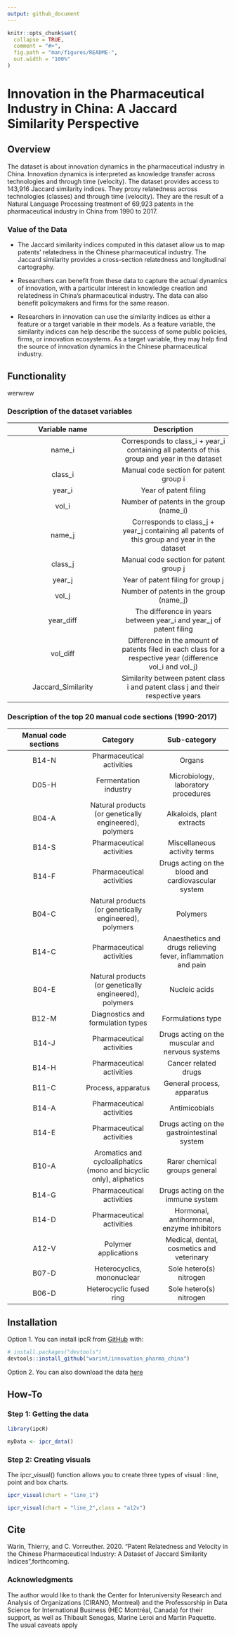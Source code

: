 ```yaml
---
output: github_document
---
```


<!-- README.md is generated from README.Rmd. Please edit that file -->

```r
knitr::opts_chunk$set(
  collapse = TRUE,
  comment = "#>",
  fig.path = "man/figures/README-",
  out.width = "100%"
)
```

# Innovation in the Pharmaceutical Industry in China: A Jaccard Similarity Perspective

<!-- badges: start -->
<!-- badges: end -->

## Overview

The dataset is about innovation dynamics in the pharmaceutical industry in China. Innovation dynamics is interpreted as knowledge transfer across technologies and through time (velocity). The dataset provides access to 143,916 Jaccard similarity indices. They proxy relatedness across technologies (classes) and through time (velocity). They are the result of a Natural Language Processing treatment of 69,923 patents in the pharmaceutical industry in China from 1990 to 2017.

### Value of the Data

- The Jaccard similarity indices computed in this dataset allow us to map patents' relatedness in the Chinese pharmaceutical industry. The Jaccard similarity provides a cross-section relatedness and longitudinal cartography.

- Researchers can benefit from these data to capture the actual dynamics of innovation, with a particular interest in knowledge creation and relatedness in China's pharmaceutical industry. The data can also benefit policymakers and firms for the same reason.

- Researchers in innovation can use the similarity indices as either a feature or a target variable in their models. As a feature variable, the similarity indices can help describe the success of some public policies, firms, or innovation ecosystems. As a target variable, they may help find the source of innovation dynamics in the Chinese pharmaceutical industry.

## Functionality

werwrew

### Description of the dataset variables

| Variable name | Description |
|:-:|:-:|
| name_i | Corresponds to class_i + year_i containing all patents of this group and year in the dataset |
| class_i | Manual code section for patent group i |
| year_i | Year of patent filing |
| vol_i | Number of patents in the group (name_i) |
| name_j | Corresponds to class_j + year_j containing all patents of this group and year in the dataset |
| class_j | Manual code section for patent group j |
| year_j | Year of patent filing for group j |
| vol_j | Number of patents in the group (name_j) |
| year_diff | The difference in years between year_i and year_j of patent filing |
| vol_diff | Difference in the amount of patents filed in each class for a respective year (difference vol_i and vol_j) |
| Jaccard_Similarity | Similarity between patent class i and patent class j and their respective years |



### Description of the top 20 manual code sections (1990-2017)

| Manual code sections | Category | Sub-category |
|:-:|:-:|:-:|
| B14-N | Pharmaceutical activities | Organs |
| D05-H | Fermentation industry | Microbiology, laboratory procedures |
| B04-A | Natural products (or genetically engineered), polymers | Alkaloids, plant extracts |
| B14-S | Pharmaceutical activities | Miscellaneous activity terms |
| B14-F | Pharmaceutical activities | Drugs acting on the blood and cardiovascular system |
| B04-C | Natural products (or genetically engineered), polymers | Polymers |
| B14-C | Pharmaceutical activities | Anaesthetics and drugs relieving fever, inflammation and pain |
| B04-E | Natural products (or genetically engineered), polymers | Nucleic acids |
| B12-M | Diagnostics and formulation types | Formulations type |
| B14-J | Pharmaceutical activities | Drugs acting on the muscular and nervous systems |
| B14-H | Pharmaceutical activities | Cancer related drugs |
| B11-C | Process, apparatus | General process, apparatus |
| B14-A | Pharmaceutical activities | Antimicobials |
| B14-E | Pharmaceutical activities | Drugs acting on the gastrointestinal system |
| B10-A | Aromatics and cycloaliphatics (mono and bicyclic only), aliphatics | Rarer chemical groups general |
| B14-G | Pharmaceutical activities | Drugs acting on the immune system |
| B14-D | Pharmaceutical activities | Hormonal, antihormonal, enzyme inhibitors |
| A12-V | Polymer applications | Medical, dental, cosmetics and veterinary |
| B07-D | Heterocyclics, mononuclear | Sole hetero(s) nitrogen |
| B06-D | Heterocyclic fused ring | Sole hetero(s) nitrogen |


## Installation

Option 1. You can install ipcR from [GitHub](https://github.com/) with:

``` r
# install.packages("devtools")
devtools::install_github("warint/innovation_pharma_china")
```

Option 2. You can also download the data [here](https://warin.ca/datalake/innovation_pharma_china/innovation_pharma_china.csv)


## How-To

### Step 1: Getting the data

```r
library(ipcR)
```


```r
myData <- ipcr_data()
```

### Step 2: Creating visuals

The ipcr_visual() function allows you to create three types of visual : line, point and box charts.

```r
ipcr_visual(chart = "line_1")
```

```r
ipcr_visual(chart = "line_2",class = "a12v")
```

## Cite

Warin, Thierry, and C. Vorreuther. 2020. "Patent Relatedness and Velocity in the Chinese Pharmaceutical Industry: A Dataset of Jaccard Similarity Indices",forthcoming.

### Acknowledgments

The author would like to thank the Center for Interuniversity Research and Analysis of Organizations (CIRANO, Montreal) and the Professorship in Data Science for International Business (HEC Montréal, Canada) for their support, as well as Thibault Senegas, Marine Leroi and Martin Paquette. The usual caveats apply
